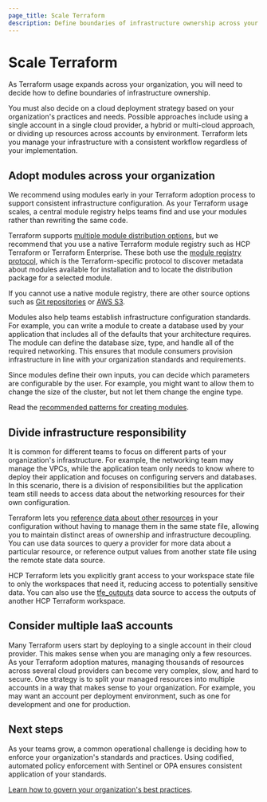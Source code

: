 ```yaml
---
page_title: Scale Terraform
description: Define boundaries of infrastructure ownership across your team with Terraform.
---
```


# Scale Terraform

As Terraform usage expands across your organization, you will need to decide how to define boundaries of infrastructure ownership.

You must also decide on a cloud deployment strategy based on your organization's practices and needs. Possible approaches include using a single account in a single cloud provider, a hybrid or multi-cloud approach, or dividing up resources across accounts by environment. Terraform lets you manage your infrastructure with a consistent workflow regardless of your implementation.

## Adopt modules across your organization

We recommend using modules early in your Terraform adoption process to support consistent infrastructure configuration. As your Terraform usage scales, a central module registry helps teams find and use your modules rather than rewriting the same code.

Terraform supports [multiple module distribution options](/terraform/language/modules/sources), but we recommend that you use a native Terraform module registry such as HCP Terraform or Terraform Enterprise. These both use the [module registry protocol](/terraform/internals/module-registry-protocol), which is the Terraform-specific protocol to discover metadata about modules available for installation and to locate the distribution package for a selected module.

If you cannot use a native module registry, there are other source options such as [Git repositories](/terraform/language/modules/sources#generic-git-repository) or [AWS S3](/terraform/language/modules/sources#s3-bucket).

Modules also help teams establish infrastructure configuration standards. For example, you can write a module to create a database used by your application that includes all of the defaults that your architecture requires. The module can define the database size, type, and handle all of the required networking. This ensures that module consumers provision infrastructure in line with your organization standards and requirements. 

Since modules define their own inputs, you can decide which parameters are configurable by the user. For example, you might want to allow them to change the size of the cluster, but not let them change the engine type. 

Read the [recommended patterns for creating modules](/terraform/tutorials/modules/pattern-module-creation). 

## Divide infrastructure responsibility

It is common for different teams to focus on different parts of your organization's infrastructure. For example, the networking team may manage the VPCs, while the application team only needs to know where to deploy their application and focuses on configuring servers and databases. In this scenario, there is a division of responsibilities but the application team still needs to access data about the networking resources for their own configuration. 

Terraform lets you [reference data about other resources](/terraform/language/state/remote#delegation-and-teamwork) in your configuration without having to manage them in the same state file, allowing you to maintain distinct areas of ownership and infrastructure decoupling. You can use data sources to query a provider for more data about a particular resource, or reference output values from another state file using the remote state data source. 

HCP Terraform lets you explicitly grant access to your workspace state file to only the workspaces that need it, reducing access to potentially sensitive data. You can also use the [tfe_outputs](https://registry.terraform.io/providers/hashicorp/tfe/latest/docs/data-sources/outputs) data source to access the outputs of another HCP Terraform workspace.

## Consider multiple IaaS accounts

Many Terraform users start by deploying to a single account in their cloud provider. This makes sense when you are managing only a few resources. As your Terraform adoption matures, managing thousands of resources across several cloud providers can become very complex, slow, and hard to secure. One strategy is to split your managed resources into multiple accounts in a way that makes sense to your organization. For example, you may want an account per deployment environment, such as one for development and one for production.

## Next steps

As your teams grow, a common operational challenge is deciding how to enforce your organization's standards and practices. Using codified, automated policy enforcement with Sentinel or OPA ensures consistent application of your standards. 

[Learn how to govern your organization's best practices](/terraform/cloud-docs/recommended-practices/phases/govern).